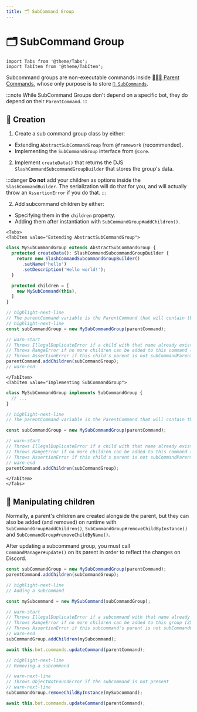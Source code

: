 ```yaml
---
title: 🗂️ SubCommand Group
---
```


# 🗂️ SubCommand Group

```mdx-code-block
import Tabs from '@theme/Tabs';
import TabItem from '@theme/TabItem';
```

Subcommand groups are non-executable commands inside [️👨‍👧‍👦 Parent Commands](./parent-command), whose only purpose is to
store [`️🧩 SubCommands`](./subcommand).

:::note
While SubCommand Groups don't depend on a specific bot, they do depend on their `ParentCommand`.
:::

## 👷 Creation

1. Create a sub command group class by either:

* Extending `AbstractSubCommandGroup` from `@framework` (recommended).
* Implementing the `SubCommandGroup` interface from `@core`.

2. Implement `createData()` that returns the DJS `SlashCommandSubcommandGroupBuilder` that stores the group's data.

:::danger
**Do not** add your children as options inside the `SlashCommandBuilder`. The serialization will do that for you, and
will actually throw an `AssertionError` if you do that.
:::

2. Add subcommand children by either:

* Specifying them in the `children` property.
* Adding them after instantiation with `SubCommandGroup#addChildren()`.

```mdx-code-block
<Tabs>
<TabItem value="Extending AbstractSubCommandGroup">
```

```ts
class MySubCommandGroup extends AbstractSubCommandGroup {
  protected createData(): SlashCommandSubcommandGroupBuilder {
    return new SlashCommandSubcommandGroupBuilder()
      .setName('hello')
      .setDescription('Hello world!');
  }

  protected children = [
    new MySubCommand(this),
  ]
}

// highlight-next-line
// The parentCommand variable is the ParentCommand that will contain this group
// highlight-next-line
const subCommandGroup = new MySubCommandGroup(parentCommand);

// warn-start
// Throws IllegalDuplicateError if a child with that name already exists
// Throws RangeError if no more children can be added to this command (25)
// Throws AssertionError if this child's parent is not subCommandParent
parentCommand.addChildren(subCommandGroup);
// warn-end
```

```mdx-code-block
</TabItem>
<TabItem value="Implementing SubCommandGroup">
```

```ts
class MySubCommandGroup implements SubCommandGroup {
  // ...
}

// highlight-next-line
// The parentCommand variable is the ParentCommand that will contain this group

const subCommandGroup = new MySubCommandGroup(parentCommand);

// warn-start
// Throws IllegalDuplicateError if a child with that name already exists
// Throws RangeError if no more children can be added to this command (25)
// Throws AssertionError if this child's parent is not subCommandParent
// warn-end
parentCommand.addChildren(subCommandGroup);
```

```mdx-code-block
</TabItem>
</Tabs>
```

## 🔀 Manipulating children

Normally, a parent's children are created alongside the parent, but they can also be added (and removed) on runtime with
`SubCommandGroup#addChildren()`, `SubCommandGroup#removeChildByInstance()` and `SubCommandGroup#removeChildByName()`.

After updating a subcommand group, you must call `CommandManager#update()` on its parent in order to reflect the changes
on Discord.

```ts
const subCommandGroup = new MySubCommandGroup(parentCommand);
parentCommand.addChildren(subCommandGroup);

// highlight-next-line
// Adding a subcommand

const mySubcommand = new MySubCommand(subCommandGroup);

// warn-start
// Throws IllegalDuplicateError if a subcommand with that name already exists
// Throws RangeError if no more children can be added to this group (25)
// Throws AssertionError if this subcommand's parent is not subCommandGroup
// warn-end
subCommandGroup.addChildren(mySubcommand);

await this.bot.commands.updateCommand(parentCommand);

// highlight-next-line
// Removing a subcommand

// warn-next-line
// Throws ObjectNotFoundError if the subcommand is not present
// warn-next-line
subCommandGroup.removeChildByInstance(mySubcommand);

await this.bot.commands.updateCommand(parentCommand);
```
